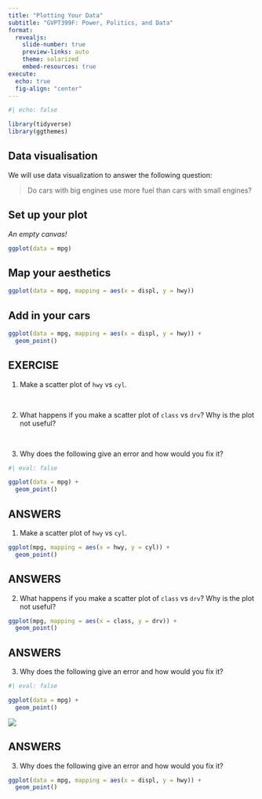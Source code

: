 ```yaml
---
title: "Plotting Your Data"
subtitle: "GVPT399F: Power, Politics, and Data"
format: 
  revealjs:
    slide-number: true
    preview-links: auto
    theme: solarized
    embed-resources: true
execute: 
  echo: true
  fig-align: "center"
---
```


```r
#| echo: false

library(tidyverse)
library(ggthemes)
```

## Data visualisation

We will use data visualization to answer the following question:

> Do cars with big engines use more fuel than cars with small engines?

## Set up your plot

*An empty canvas!*

```r
ggplot(data = mpg)
```

## Map your aesthetics

```r
ggplot(data = mpg, mapping = aes(x = displ, y = hwy))
```

## Add in your cars

```r
ggplot(data = mpg, mapping = aes(x = displ, y = hwy)) + 
  geom_point()
```

## EXERCISE {background-color="#B56576"}

1.  Make a scatter plot of `hwy` vs `cyl`.

<br>

2.  What happens if you make a scatter plot of `class` vs `drv`? Why is the plot not useful?

<br>

3.  Why does the following give an error and how would you fix it?

```r
#| eval: false

ggplot(data = mpg) + 
  geom_point()
```

## ANSWERS {background-color="#B56576"}

1.  Make a scatter plot of `hwy` vs `cyl`.

```r
ggplot(mpg, mapping = aes(x = hwy, y = cyl)) + 
  geom_point()
```

## ANSWERS {background-color="#B56576"}

2.  What happens if you make a scatter plot of `class` vs `drv`? Why is the plot not useful?

```r
ggplot(mpg, mapping = aes(x = class, y = drv)) + 
  geom_point()
```

## ANSWERS {background-color="#B56576"}

3.  Why does the following give an error and how would you fix it?

```r
#| eval: false

ggplot(data = mpg) + 
  geom_point()
```

![](img/error.png){fig-align="center"}

## ANSWERS {background-color="#B56576"}

3.  Why does the following give an error and how would you fix it?

```r

ggplot(data = mpg, mapping = aes(x = displ, y = hwy)) + 
  geom_point()
```
